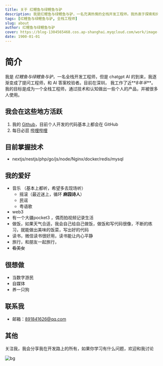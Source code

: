 ```yaml
---
title: 关于 红鲤鱼与绿鲤鱼与驴
description: 我是红鲤鱼与绿鲤鱼与驴，一名充满热情的全栈开发工程师。我热衷于探索和体验最新技术，特别是人工智能（AI），并在日常工作中去使用它们，来提升我的工作效率。我的目标是积极参与开源社区，为开源项目贡献自己的力量。正如我的名字，我相信越努力，越幸运
tags: [红鲤鱼与绿鲤鱼与驴, 全栈工程师]
slug: about
author: 红鲤鱼与绿鲤鱼与驴
cover: https://blog-1304565468.cos.ap-shanghai.myqcloud.com/work/image-20240721171518634.png
date: 1900-01-01
---
```


# 简介

我是 _红鲤鱼与绿鲤鱼与驴_，一名全栈开发工程师，但是 chatgpt AI 的到来，我逐渐变成了提问工程师，和 AI 答案校验者。目前在深圳， 我工作了近**_8年半_**。我的目标是成为一个全栈工程师，通过技术和认知做出一些个人的产品，并被很多人使用。

## 我会在这些地方活跃

1. 我的 <a target="_blank" href="https://github.com/secretgao/">Github</a>，目前个人开发的代码基本上都会在 GitHub
2. 每日必逛 <a target="_blank" href="https://space.bilibili.com">哔哩哔哩</a>

## 目前掌握技术

- nextjs/nestjs/php/go/js/node/Nginx/docker/redis/mysql

## 我的爱好

- 音乐 （基本上都听，希望多去现场听）
  - 摇滚（最近迷上，循环 **麻园诗人**）
  - 民谣
  - 粤语歌
- web3
- 有一个大疆pocket3 ，偶而拍视频记录生活
- 做饭，如果天气合适，我会自己给自己做饭，做饭和写代码很像，不断的练习，就能做出美味的饭菜，写出好的代码
- 读书，微信读书很好用，读书能让内心平静
- 旅行，和朋友一起旅行，
- ~~看美女~~

## 很想做

- 当数字游民
- 自媒体
- 养一只狗
 

## 联系我

- 邮箱：891841626@qq.com

## 其他

关注我，我会分享我在开发路上的所有，如果你学习有什么问题，欢迎和我讨论

![bg](https://blog-1304565468.cos.ap-shanghai.myqcloud.com/work/about-me-bg.webp)
